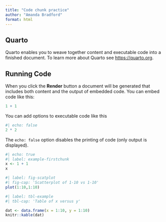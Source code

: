 ```yaml
---
title: "Code chunk practice"
author: "Amanda Bradford"
format: html
---
```


## Quarto

Quarto enables you to weave together content and executable code into a finished document. To learn more about Quarto see <https://quarto.org>.

## Running Code

When you click the **Render** button a document will be generated that includes both content and the output of embedded code. You can embed code like this:

```r
1 + 1
```

You can add options to executable code like this

```r
#| echo: false
2 * 2
```

The `echo: false` option disables the printing of code (only output is displayed).

```r
#| echo: true
#| label: example-firstchunk
x <- 1 + 1
x
```

```r
#| label: fig-scatplot
#| fig-cap: 'Scatterplot of 1-10 vs 1-10'
plot(1:10,1:10)
```

```r
#| label: tbl-example
#| tbl-cap: 'Table of x versus y'

dat <- data.frame(x = 1:10, y = 1:10)
knitr::kable(dat)
```
